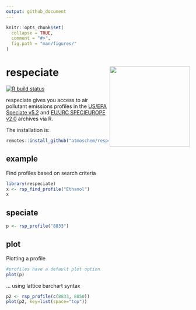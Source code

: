 ```yaml
---
output: github_document
---
```


```r
knitr::opts_chunk$set(
  collapse = TRUE,
  comment = "#>",
  fig.path = "man/figures/"
)
```
# respeciate <img src="man/figures/logo.png" align="right" alt="" width="220" />

[![R build
    status](https://github.com/atmoschem/respeciate/workflows/R-CMD-check/badge.svg)](https://github.com/atmoschem/respeciate/actions)

respeciate gives you access to air pollutant emissions profiles in the [US/EPA Speciate v5.2](https://www.epa.gov/air-emissions-modeling/speciate) and 
[EU/JRC SPECIEUROPE v2.0](https://source-apportionment.jrc.ec.europa.eu/) archives via R.


The installation is:


```r
remotes::install_github("atmoschem/respeciate")
```


## example

Find profiles based on search criteria

```r
library(respeciate)
x <- rsp_find_profile("Ethanol")
x
```


## speciate

```r
p <- rsp_profile("8833")
```

## plot

Plotting a profile

```r
#profiles have a default plot option
plot(p)
```

... using lattice barchart syntax

```r
p2 <- rsp_profile(c(8833, 8850))
plot(p2, key=list(space="top"))
```


